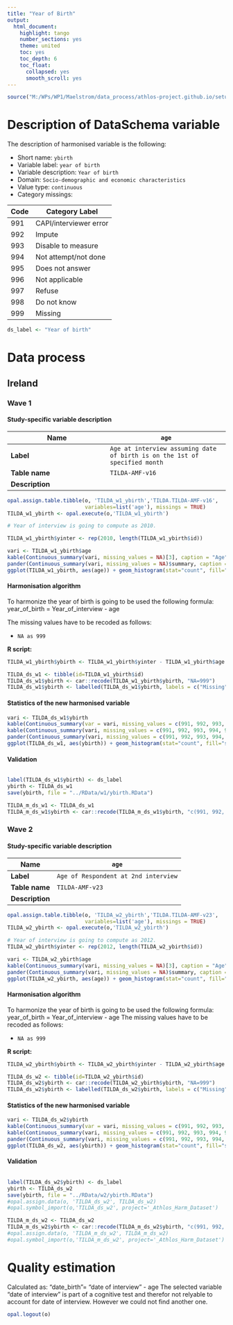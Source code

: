 ```yaml
---
title: "Year of Birth"
output:
  html_document:
    highlight: tango
    number_sections: yes
    theme: united
    toc: yes
    toc_depth: 6
    toc_float:
      collapsed: yes
      smooth_scroll: yes
---
```

  
<!-- ########################################################## --> 

<!-- # Installation, loading packages -->
<!-- **R script:** -->

```r
source("M:/WPs/WP1/Maelstrom/data_process/athlos-project.github.io/setup_laia.r")
```
<!-- ########################################################## --> 




# Description of DataSchema variable

The description of harmonised variable is the following:


* Short name: `ybirth`
* Variable label: `year of birth`
* Variable description: `Year of birth`
* Domain: `Socio-demographic and economic characteristics`
* Value type: `continuous`
* Category missings: 

**Code** | **Category Label**
----| ------------------
991 | CAPI/interviewer error
992 | Impute
993 | Disable to measure
994 | Not attempt/not done
995 | Does not answer
996 | Not applicable
997 | Refuse
998 | Do not know
999 | Missing


```r
ds_label <- "Year of birth"
```


# Data process

## Ireland



### Wave 1 

#### Study-specific variable description

| **Name** | `age` |
|----------|------------|
| **Label** | `Age at interview assuming date of birth is on the 1st of specified month` |
| **Table name** | `TILDA-AMF-v16` |
| **Description** |  |



```r
opal.assign.table.tibble(o, 'TILDA_w1_ybirth','TILDA.TILDA-AMF-v16',
                         variables=list('age'), missings = TRUE)
TILDA_w1_ybirth <- opal.execute(o,'TILDA_w1_ybirth')
```


```r
# Year of interview is going to compute as 2010. 

TILDA_w1_ybirth$yinter <- rep(2010, length(TILDA_w1_ybirth$id))

vari <- TILDA_w1_ybirth$age
kable(Continuous_summary(vari, missing_values = NA)[3], caption = "Age") 
pander(Continuous_summary(vari, missing_values = NA)$summary, caption = "Summary")
ggplot(TILDA_w1_ybirth, aes(age)) + geom_histogram(stat="count", fill="steelblue") + xlab("age") + ylab("Frequency")
```

#### Harmonisation algorithm
To harmonize the year of birth is going to be used the following formula:
year_of_birth = Year_of_interview - age

The missing values have to be recoded as follows:

* `NA as 999`


**R script:**

```r
TILDA_w1_ybirth$ybirth <- TILDA_w1_ybirth$yinter - TILDA_w1_ybirth$age

TILDA_ds_w1 <- tibble(id=TILDA_w1_ybirth$id)
TILDA_ds_w1$ybirth <- car::recode(TILDA_w1_ybirth$ybirth, "NA=999")
TILDA_ds_w1$ybirth <- labelled(TILDA_ds_w1$ybirth, labels = c("Missing"=999, "Do not know"=998, "Refuse"=997, "Not applicable"=996, "Does not answer"=995,  "Not attempt not done"=994, "Disable to measure"=993, "Impute"=992, "CAPI interviewer error"=991))
```

#### Statistics of the new harmonised variable
```r
vari <- TILDA_ds_w1$ybirth
kable(Continuous_summary(var = vari, missing_values = c(991, 992, 993, 994, 995, 996, 997, 998, 999))[3], caption = ds_label)
kable(Continuous_summary(vari, missing_values = c(991, 992, 993, 994, 995, 996, 997, 998, 999))[2], caption = "Values")
pander(Continuous_summary(vari, missing_values = c(991, 992, 993, 994, 995, 996, 997, 998, 999))$summary, caption = "Summary")
ggplot(TILDA_ds_w1, aes(ybirth)) + geom_histogram(stat="count", fill="steelblue") + xlab("Year of birth") + ylab("Frequency") + xlim(1929, 1962)
```

#### Validation
```r
```

```r
label(TILDA_ds_w1$ybirth) <- ds_label
ybirth <- TILDA_ds_w1
save(ybirth, file = "../RData/w1/ybirth.RData")

TILDA_m_ds_w1 <- TILDA_ds_w1
TILDA_m_ds_w1$ybirth <- car::recode(TILDA_m_ds_w1$ybirth, "c(991, 992, 993, 994, 995, 996, 997,998, 999)=NA")
```







### Wave 2 

#### Study-specific variable description

| **Name** | `age` |
|----------|------------|
| **Label** | `Age of Respondent at 2nd interview` |
| **Table name** | `TILDA-AMF-v23` |
| **Description** |  |


```r
opal.assign.table.tibble(o, 'TILDA_w2_ybirth','TILDA.TILDA-AMF-v23',
                         variables=list('age'), missings = TRUE)
TILDA_w2_ybirth <- opal.execute(o,'TILDA_w2_ybirth')
```



```r
# Year of interview is going to compute as 2012.
TILDA_w2_ybirth$yinter <- rep(2012, length(TILDA_w2_ybirth$id))

vari <- TILDA_w2_ybirth$age
kable(Continuous_summary(vari, missing_values = NA)[3], caption = "Age") 
pander(Continuous_summary(vari, missing_values = NA)$summary, caption = "Summary")
ggplot(TILDA_w2_ybirth, aes(age)) + geom_histogram(stat="count", fill="steelblue") + xlab("age") + ylab("Frequency")
```

#### Harmonisation algorithm
To harmonize the year of birth is going to be used the following formula:
year_of_birth = Year_of_interview - age
The missing values have to be recoded as follows:

* `NA as 999`

**R script:**

```r
TILDA_w2_ybirth$ybirth <- TILDA_w2_ybirth$yinter - TILDA_w2_ybirth$age

TILDA_ds_w2 <- tibble(id=TILDA_w2_ybirth$id)
TILDA_ds_w2$ybirth <- car::recode(TILDA_w2_ybirth$ybirth, "NA=999")
TILDA_ds_w2$ybirth <- labelled(TILDA_ds_w2$ybirth, labels = c("Missing"=999, "Do not know"=998, "Refuse"=997, "Not applicable"=996, "Does not answer"=995,  "Not attempt not done"=994, "Disable to measure"=993, "Impute"=992, "CAPI interviewer error"=991))
```

#### Statistics of the new harmonised variable
```r
vari <- TILDA_ds_w2$ybirth
kable(Continuous_summary(var = vari, missing_values = c(991, 992, 993, 994, 995, 996, 997, 998, 999))[3], caption = ds_label)
kable(Continuous_summary(vari, missing_values = c(991, 992, 993, 994, 995, 996, 997, 998, 999))[2], caption = "Values")
pander(Continuous_summary(vari, missing_values = c(991, 992, 993, 994, 995, 996, 997, 998, 999))$summary, caption = "Summary")
ggplot(TILDA_ds_w2, aes(ybirth)) + geom_histogram(stat="count", fill="steelblue") + xlab("Year of birth") + ylab("Frequency")
```

#### Validation
```r
```





```r
label(TILDA_ds_w2$ybirth) <- ds_label
ybirth <- TILDA_ds_w2
save(ybirth, file = "../RData/w2/ybirth.RData")
#opal.assign.data(o, 'TILDA_ds_w2', TILDA_ds_w2)
#opal.symbol_import(o,'TILDA_ds_w2', project='_Athlos_Harm_Dataset')

TILDA_m_ds_w2 <- TILDA_ds_w2
TILDA_m_ds_w2$ybirth <- car::recode(TILDA_m_ds_w2$ybirth, "c(991, 992, 993, 994, 995, 996, 997,998, 999)=NA")
#opal.assign.data(o, 'TILDA_m_ds_w2', TILDA_m_ds_w2)
#opal.symbol_import(o,'TILDA_m_ds_w2', project='_Athlos_Harm_Dataset')
```



# Quality estimation


Calculated as: "date_birth"= "date of interview" - age
The selected variable "date of interview" is part of a cognitive test 
and therefor not relyable to account for date of interview. 
However we could not find another one.


```r
opal.logout(o)
```
